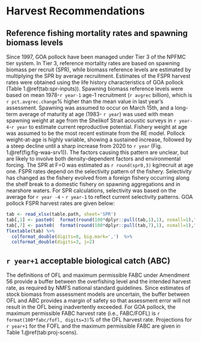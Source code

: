 
# Harvest Recommendations

## Reference fishing mortality rates and spawning biomass levels

Since 1997, GOA pollock have been managed under Tier 3 of the
NPFMC tier system.  In Tier 3, reference mortality rates are
based on spawning biomass per recruit (SPR), while biomass
reference levels are estimated by multiplying the SPR by average
recruitment.  Estimates of the FSPR harvest rates were obtained
using the life history characteristics of GOA pollock (Table
1.\@ref(tab:spr-inputs)). Spawning biomass reference levels were
based on mean 1978-`r year-1` age-1 recruitment 
(`r avgrec` billion), which is `r pct.avgrec.change`% higher than the mean
value in last year's assessment. Spawning was assumed to occur on
March 15th, and a long-term average of maturity at age (1983- 
`r year`) was used with mean spawning weight at age from the
Shelikof Strait acoustic surveys in `r year-4`-`r year` to
estimate current reproductive potential.  Fishery weight at age
was assumed to be the most recent estimate from the RE model.
Pollock weight-at-age is highly variable, showing a sustained
increase, followed by a steep decline until a sharp increase from
2020 to `r year` (Fig. 1.\@ref(fig:fig-waa-srv1)). The factors
causing this pattern are unclear, but are likely to involve both
density-dependent factors and environmental forcing. The SPR at
F=0 was estimated as `r round(spr0,3)` kg/recruit at age one.
FSPR rates depend on the selectivity pattern of the fishery.
Selectivity has changed as the fishery evolved from a foreign
fishery occurring along the shelf break to a domestic fishery on
spawning aggregations and in nearshore waters.  For SPR
calculations, selectivity was based on the average for `r year -4` 
- `r year-1` to reflect current selectivity patterns. GOA
pollock FSPR harvest rates are given below:

```r
tab <- read_xlsx(table.path, sheet='SPR')
tab[,1] <- paste0(  format(round(100*dplyr::pull(tab,1),1), nsmall=1),"%")
tab[,7] <- paste0(  format(round(100*dplyr::pull(tab,7),1), nsmall=1),"%")
flextable(tab) %>%
  colformat_double(digits=0, big.mark=',')  %>%
  colformat_double(digits=3, j=2)
```
<!-- The B40% estimate of `r b40` t represents a  -->
<!-- `r pct.b40.changeF`from the  B40% estimate of `r b40.last` t in the -->
<!-- `r year-1` assessment (Table 1.\@ref(tab:model-history)). The base model -->
<!-- projection of female spawning biomass in `r year+1` is  -->
<!-- `r ssb` t, which is `r pct.status` of unfished spawning biomass (based on -->
<!-- average post-1977 recruitment) and above B40% (`r b40` t), -->
<!-- thereby placing GOA pollock in sub-tier "a" of Tier 3.  -->

## `r year+1` acceptable biological catch (ABC)

The definitions of OFL and maximum permissible FABC under
Amendment 56 provide a buffer between the overfishing level and
the intended harvest rate, as required by NMFS national standard
guidelines.  Since estimates of stock biomass from assessment
models are uncertain, the buffer between OFL and ABC provides a
margin of safety so that assessment error will not result in the
OFL being inadvertently exceeded. For GOA pollock, the maximum
permissible FABC harvest rate (i.e., FABC/FOFL) is 
`r format(100*fabc/fofl, digits=3)`% of the OFL harvest rate.
Projections for `r year+1` for the FOFL and the maximum
permissible FABC are given in Table 1.\@ref(tab:proj-scens).


